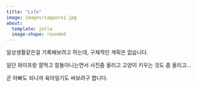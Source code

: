 ```yaml
---
title: "Life"
image: images/sapporo1.jpg
about:
  template: jolla
  image-shape: rounded
---
```


일상생활같은걸 기록해보려고 하는데, 구체적인 계획은 없습니다.

일단 와이프랑 잘먹고 잘돌아니는면서 사진좀 올리고 고양이 키우는 것도 좀 올리고...

곧 아빠도 되니까 육아일기도 써보려구 합니다.